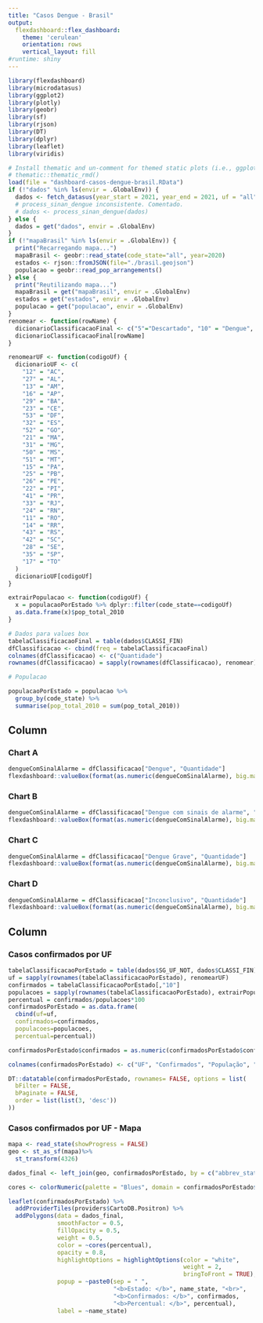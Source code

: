 ```yaml
---
title: "Casos Dengue - Brasil"
output: 
  flexdashboard::flex_dashboard:
    theme: 'cerulean'
    orientation: rows
    vertical_layout: fill
#runtime: shiny
---
```


```r
library(flexdashboard)
library(microdatasus)
library(ggplot2)
library(plotly)
library(geobr)
library(sf)
library(rjson)
library(DT)
library(dplyr)
library(leaflet)
library(viridis)

# Install thematic and un-comment for themed static plots (i.e., ggplot2)
# thematic::thematic_rmd()
load(file = "dashboard-casos-dengue-brasil.RData") 
if (!"dados" %in% ls(envir = .GlobalEnv)) {  
  dados <- fetch_datasus(year_start = 2021, year_end = 2021, uf = "all", information_system = "SINAN-DENGUE-PRELIMINAR")
  # process_sinan_dengue inconsistente. Comentado.
  # dados <- process_sinan_dengue(dados)
} else {
  dados = get("dados", envir = .GlobalEnv)
}
if (!"mapaBrasil" %in% ls(envir = .GlobalEnv)) {  
  print("Recarregando mapa...")
  mapaBrasil <- geobr::read_state(code_state="all", year=2020)
  estados <- rjson::fromJSON(file="./brasil.geojson")
  populacao = geobr::read_pop_arrangements()
} else {  
  print("Reutilizando mapa...")
  mapaBrasil = get("mapaBrasil", envir = .GlobalEnv)
  estados = get("estados", envir = .GlobalEnv)
  populacao = get("populacao", envir = .GlobalEnv)
}
renomear <- function(rowName) {
  dicionarioClassificacaoFinal <- c("5"="Descartado", "10" = "Dengue", "11" = "Dengue com sinais de alarme", "12" = "Dengue Grave", "13" =  "Chikungunya", "8" = "Inconclusivo")
  dicionarioClassificacaoFinal[rowName]
}

renomearUF <- function(codigoUf) {
  dicionarioUF <- c(
    "12" = "AC",
    "27" = "AL",
    "13" = "AM",
    "16" = "AP",
    "29" = "BA",
    "23" = "CE",
    "53" = "DF",
    "32" = "ES",
    "52" = "GO",
    "21" = "MA",
    "31" = "MG",
    "50" = "MS",
    "51" = "MT",
    "15" = "PA",
    "25" = "PB",
    "26" = "PE",
    "22" = "PI",
    "41" = "PR",
    "33" = "RJ",
    "24" = "RN",
    "11" = "RO",
    "14" = "RR",
    "43" = "RS",
    "42" = "SC",
    "28" = "SE",
    "35" = "SP",
    "17" = "TO"
  )
  dicionarioUF[codigoUf]
}

extrairPopulacao <- function(codigoUf) {
  x = populacaoPorEstado %>% dplyr::filter(code_state==codigoUf)
  as.data.frame(x)$pop_total_2010
}

# Dados para values box
tabelaClassificacaoFinal = table(dados$CLASSI_FIN)
dfClassificacao <- cbind(freq = tabelaClassificacaoFinal)
colnames(dfClassificacao) <- c("Quantidade")
rownames(dfClassificacao) = sapply(rownames(dfClassificacao), renomear)

# Populacao

populacaoPorEstado = populacao %>% 
  group_by(code_state) %>% 
  summarise(pop_total_2010 = sum(pop_total_2010))
```

Column {data-width=650}
-----------------------------------------------------------------------
### Chart A

```r
dengueComSinalAlarme = dfClassificacao["Dengue", "Quantidade"]
flexdashboard::valueBox(format(as.numeric(dengueComSinalAlarme), big.mark="."), "Dengue")
```

### Chart B

```r
dengueComSinalAlarme = dfClassificacao["Dengue com sinais de alarme", "Quantidade"]
flexdashboard::valueBox(format(as.numeric(dengueComSinalAlarme), big.mark="."), "Dengue com sinais de alarme")
```

### Chart C

```r
dengueComSinalAlarme = dfClassificacao["Dengue Grave", "Quantidade"]
flexdashboard::valueBox(format(as.numeric(dengueComSinalAlarme), big.mark="."), "Dengue Grave")
```

### Chart D

```r
dengueComSinalAlarme = dfClassificacao["Inconclusivo", "Quantidade"]
flexdashboard::valueBox(format(as.numeric(dengueComSinalAlarme), big.mark="."), "Inconclusivo")
```


Column {data-width=350}
-----------------------------------------------------------------------

### Casos confirmados por UF

```r
tabelaClassificacaoPorEstado = table(dados$SG_UF_NOT, dados$CLASSI_FIN)
uf = sapply(rownames(tabelaClassificacaoPorEstado), renomearUF)
confirmados = tabelaClassificacaoPorEstado[,"10"]
populacoes = sapply(rownames(tabelaClassificacaoPorEstado), extrairPopulacao)
percentual = confirmados/populacoes*100
confirmadosPorEstado = as.data.frame(
  cbind(uf=uf,
  confirmados=confirmados,
  populacoes=populacoes,
  percentual=percentual))

confirmadosPorEstado$confirmados = as.numeric(confirmadosPorEstado$confirmados)

colnames(confirmadosPorEstado) <- c("UF", "Confirmados", "População", "% da população")

DT::datatable(confirmadosPorEstado, rownames= FALSE, options = list(
  bFilter = FALSE,
  bPaginate = FALSE,
  order = list(list(3, 'desc'))
))
```
### Casos confirmados por UF - Mapa

```r
mapa <- read_state(showProgress = FALSE)
geo <- st_as_sf(mapa)%>%
  st_transform(4326)

dados_final <- left_join(geo, confirmadosPorEstado, by = c("abbrev_state" = "UF"))

cores <- colorNumeric(palette = "Blues", domain = confirmadosPorEstado$percentual)

leaflet(confirmadosPorEstado) %>%
  addProviderTiles(providers$CartoDB.Positron) %>%
  addPolygons(data = dados_final,
              smoothFactor = 0.5,
              fillOpacity = 0.5,
              weight = 0.5,
              color = ~cores(percentual),
              opacity = 0.8,
              highlightOptions = highlightOptions(color = "white",
                                                  weight = 2,
                                                  bringToFront = TRUE),
              popup = ~paste0(sep = " ",
                              "<b>Estado: </b>", name_state, "<br>",
                              "<b>Confirmados: </b>", confirmados,
                              "<b>Percentual: </b>", percentual),
              label = ~name_state) 
```
